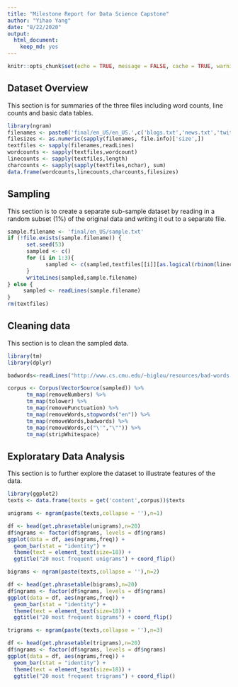 ```yaml
---
title: "Milestone Report for Data Science Capstone"
author: "Yihao Yang"
date: "8/22/2020"
output: 
  html_document: 
    keep_md: yes
---
```


```r
knitr::opts_chunk$set(echo = TRUE, message = FALSE, cache = TRUE, warning = FALSE)
```

## Dataset Overview

This section is for summaries of the three files including word counts, line counts and basic data tables.
```r
library(ngram)
filenames <- paste0('final/en_US/en_US.',c('blogs.txt','news.txt','twitter.txt'))
filesizes <- as.numeric(sapply(filenames, file.info)['size',])
textfiles <- sapply(filenames,readLines)
wordcounts <- sapply(textfiles,wordcount)
linecounts <- sapply(textfiles,length)
charcounts <- sapply(sapply(textfiles,nchar), sum)
data.frame(wordcounts,linecounts,charcounts,filesizes)
```

## Sampling

This section is to create a separate sub-sample dataset by reading in a random subset (1%) of the original data and writing it out to a separate file. 
```r
sample.filename <- 'final/en_US/sample.txt'
if (!file.exists(sample.filename)) {
      set.seed(53)
      sampled <- c()
      for (i in 1:3){
            sampled <- c(sampled,textfiles[[i]][as.logical(rbinom(linecounts[i],1,0.1))])
      }
      writeLines(sampled,sample.filename)
} else {
     sampled <- readLines(sample.filename) 
}
rm(textfiles)
```

## Cleaning data
This section is to clean the sampled data.
```r
library(tm)
library(dplyr)

badwords<-readLines("http://www.cs.cmu.edu/~biglou/resources/bad-words.txt")

corpus <- Corpus(VectorSource(sampled)) %>% 
      tm_map(removeNumbers) %>%
      tm_map(tolower) %>%
      tm_map(removePunctuation) %>%
      tm_map(removeWords,stopwords("en")) %>%
      tm_map(removeWords,badwords) %>%
      tm_map(removeWords,c("\'","\"")) %>%
      tm_map(stripWhitespace) 
```



## Exploratary Data Analysis

This section is to further explore the dataset to illustrate features of the data.
```r
library(ggplot2)
texts <- data.frame(texts = get('content',corpus))$texts

unigrams <- ngram(paste(texts,collapse = ''),n=1)

df <- head(get.phrasetable(unigrams),n=20)
df$ngrams <- factor(df$ngrams, levels = df$ngrams)
ggplot(data = df, aes(ngrams,freq)) + 
  geom_bar(stat = "identity") + 
  theme(text = element_text(size=18)) +
  ggtitle("20 most frequent unigrams") + coord_flip() 

bigrams <- ngram(paste(texts,collapse = ''),n=2)

df <- head(get.phrasetable(bigrams),n=20)
df$ngrams <- factor(df$ngrams, levels = df$ngrams)
ggplot(data = df, aes(ngrams,freq)) + 
  geom_bar(stat = "identity") + 
  theme(text = element_text(size=18)) +
  ggtitle("20 most frequent bigrams") + coord_flip() 

trigrams <- ngram(paste(texts,collapse = ''),n=3)

df <- head(get.phrasetable(trigrams),n=20)
df$ngrams <- factor(df$ngrams, levels = df$ngrams)
ggplot(data = df, aes(ngrams,freq)) + 
  geom_bar(stat = "identity") + 
  theme(text = element_text(size=18)) +
  ggtitle("20 most frequent trigrams") + coord_flip() 
```


